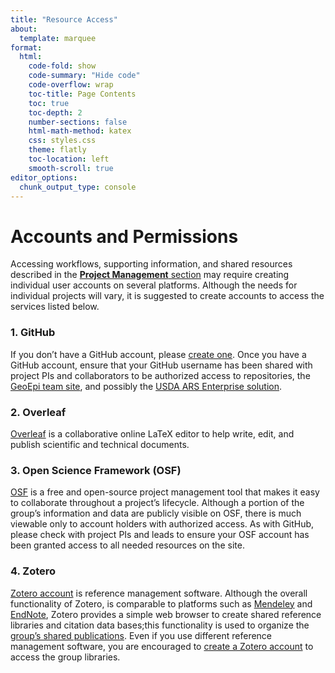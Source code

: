 ```yaml
---
title: "Resource Access"
about:
  template: marquee
format:
  html:
    code-fold: show
    code-summary: "Hide code"
    code-overflow: wrap
    toc-title: Page Contents
    toc: true
    toc-depth: 2
    number-sections: false
    html-math-method: katex
    css: styles.css
    theme: flatly
    toc-location: left
    smooth-scroll: true
editor_options: 
  chunk_output_type: console
---
```

  
# **Accounts and Permissions**
  
Accessing workflows, supporting information, and shared resources described in the [**Project Management** section](https://geoepi.github.io/Notebook/proj_management.html) may require creating individual user accounts on several platforms.  Although the needs for individual projects will vary, it is suggested to create accounts to access the services listed below.    
  
### 1.    GitHub  
If you don't have a GitHub account, please [create one](https://github.com).  Once you have a GitHub account, ensure that your GitHub username has been shared with project PIs and collaborators to be authorized access to repositories, the [GeoEpi team site](https://github.com/geoepi), and possibly the [USDA ARS Enterprise solution](https://github.com/USDA-REE-ARS).  
  
### 2.    Overleaf  
[Overleaf](https://overleaf.com) is a collaborative online LaTeX editor to help write, edit, and publish scientific and technical documents.    
  
### 3.    Open Science Framework (OSF)    
[OSF](https://osf.io/) is a free and open-source project management tool that makes it easy to collaborate throughout a project's lifecycle.  Although a portion of the group's information and data are publicly visible on OSF, there is much viewable only to account holders with authorized access.  As with GitHub, please check with project PIs and leads to ensure your OSF account has been granted access to all needed resources on the site.  
  
### 4.    Zotero    
[Zotero account](https://www.zotero.org/user/register) is reference management software.  Although the overall functionality of Zotero, is comparable to platforms such as [Mendeley](https://www.mendeley.com/) and [EndNote](https://endnote.com/), Zotero provides a simple web browser to create shared reference libraries and citation data bases;this functionality is used to organize the [group's shared publications](https://geoepi.github.io/Notebook/zotero.html).  Even if you use different reference management software, you are encouraged to [create a Zotero account](https://www.zotero.org/user/register) to access the group libraries.  
  







